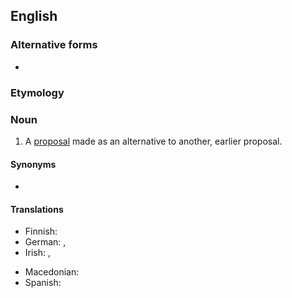 {{also|counter-proposal}}
==English==

===Alternative forms===
* {{l|en|counter-proposal}}

===Etymology===
{{prefix|en|counter|proposal}}

===Noun===
{{en-noun}}

# A [[proposal]] made as an alternative to another, earlier proposal.

====Synonyms====
* {{l|en|counterproposition}}

====Translations====
{{trans-top|alternative proposal}}
* Finnish: {{t|fi|vastaehdotus}}
* German: {{t+|de|Gegenvorschlag|m}}, {{t|de|Alternativvorschlag|m}}
* Irish: {{t|ga|frithmholadh|m}}, {{t|ga|fritairiscint|f}}
{{trans-mid}}
* Macedonian: {{t|mk|противпредлог|m}}
* Spanish: {{t|es|contrapropuesta|f}}
{{trans-bottom}}